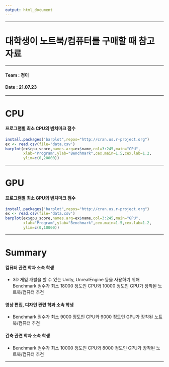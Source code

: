 ---
output: html_document
---

---

# 대학생이 노트북/컴퓨터를 구매할 때 참고 자료

---

#### Team : 정이
#### Date : 21.07.23

---

# CPU
#### 프로그램별 최소 CPU의 벤치마크 점수

```{r echo = FALSE, warning = FALSE, message = FALSE}
install.packages("barplot",repos="http://cran.us.r-project.org")
ex <- read.csv(file='data.csv')
barplot(ex$cpu_score,names.arg=ex$name,col=3:245,main="CPU",
        xlab="Program",ylab="Benchmark",cex.main=1.5,cex.lab=1.2,
        ylim=c(0,20000))
```

---

# GPU
#### 프로그램별 최소 GPU의 벤치마크 점수

```{r echo = FALSE, warning = FALSE, message = FALSE}
install.packages("barplot",repos="http://cran.us.r-project.org")
ex <- read.csv(file='data.csv')
barplot(ex$gpu_score,names.arg=ex$name,col=3:245,main="GPU",
        xlab="Program",ylab="Benchmark",cex.main=1.5,cex.lab=1.2,
        ylim=c(0,10000))
```

---

# Summary
#### 컴퓨터 관련 학과 소속 학생
- 3D 게임 개발을 할 수 있는 Unity, UnrealEngine 등을 사용하기 위해 Benchmark 점수가 최소 18000 정도인 CPU와 10000 정도인 GPU가 장착된 노트북/컴퓨터 추천

#### 영상 편집, 디자인 관련 학과 소속 학생
- Benchmark 점수가 최소 9000 정도인 CPU와 9000 정도인 GPU가 장착된 노트북/컴퓨터 추천

#### 건축 관련 학과 소속 학생
- Benchmark 점수가 최소 10000 정도인 CPU와 8000 정도인 GPU가 장착된 노트북/컴퓨터 추천

---
   
   
   
   
   
   
   
   






